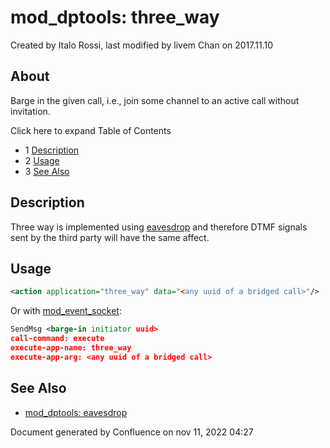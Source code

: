 
# mod_dptools: three_way 

 Created by  Italo Rossi, last modified by  livem Chan on 2017.11.10

## About

Barge in the given call, i.e., join some channel to an active call without invitation.

Click here to expand Table of Contents

* 1 [Description](#description)
* 2 [Usage](#-freeswitch--mod_dptools-three_way-)
* 3 [See Also](#see-also)

## Description

Three way is implemented using [eavesdrop](./6586529.mdx#--) and therefore DTMF signals sent by the third party will have the same affect.

## Usage

```xml
<action application="three_way" data="<any uuid of a bridged call>"/>
```

Or with [mod\_event\_socket](../mod_event_socket_1048924.mdx#11-acl):

```xml
SendMsg <barge-in initiator uuid>
call-command: execute
execute-app-name: three_way
execute-app-arg: <any uuid of a bridged call>
```

## See Also

* [mod\_dptools: eavesdrop](./6586529.mdx#--)

Document generated by Confluence on nov 11, 2022 04:27
